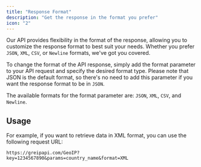 ```yaml
---
title: "Response Format"
description: "Get the response in the format you prefer"
icon: "2"
---
```


Our API provides flexibility in the format of the response, allowing you to customize the response format to best suit your needs. Whether you prefer `JSON`, `XML`, `CSV`, or `Newline` formats, we've got you covered.

To change the format of the API response, simply add the format parameter to your API request and specify the desired format type. Please note that JSON is the default format, so there's no need to add this parameter if you want the response format to be in `JSON`.

The available formats for the format parameter are: `JSON`, `XML`, `CSV`, and `Newline`.

## Usage

For example, if you want to retrieve data in XML format, you can use the following request URL:

```
https://greipapi.com/GeoIP?key=1234567890&params=country_name&format=XML
```
